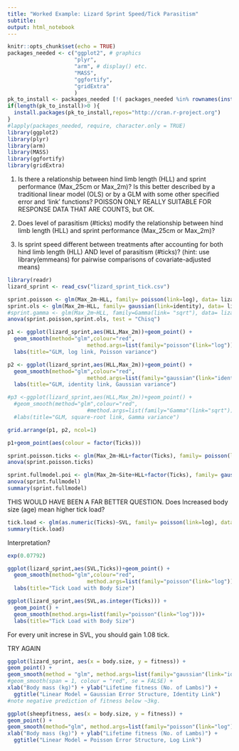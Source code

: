 ```yaml
---
title: "Worked Example: Lizard Sprint Speed/Tick Parasitism"
subtitle:
output: html_notebook
---
```

```r
knitr::opts_chunk$set(echo = TRUE)
packages_needed <- c("ggplot2", # graphics
                     "plyr",
                     "arm", # display() etc.
                     "MASS",
                     "ggfortify",
                     "gridExtra"
                     )
pk_to_install <- packages_needed [!( packages_needed %in% rownames(installed.packages())  )]
if(length(pk_to_install)>0 ){
  install.packages(pk_to_install,repos="http://cran.r-project.org")
}
#lapply(packages_needed, require, character.only = TRUE)
library(ggplot2)
library(plyr)
library(arm)
library(MASS)
library(ggfortify)
library(gridExtra)
```

1.	Is there a relationship between hind limb length (HLL) and sprint performance (Max_25cm or Max_2m)? Is this better described by a traditional linear model (OLS) or by a GLM with some other specified error and ‘link’ functions?
  POISSON ONLY REALLY SUITABLE FOR RESPONSE DATA THAT ARE COUNTS, but OK.

2.	Does level of parasitism (#ticks) modify the relationship between hind limb length (HLL) and sprint performance (Max_25cm or Max_2m)?

3.	Is sprint speed different between treatments after accounting for both hind limb length (HLL) AND level of parasitism (#ticks)? (hint: use library(emmeans) for pairwise comparisons of covariate-adjusted means)
```r
library(readr)
lizard_sprint <- read_csv("lizard_sprint_tick.csv")

sprint.poisson <- glm(Max_2m~HLL, family= poisson(link=log), data= lizard_sprint)
sprint.ols <- glm(Max_2m~HLL, family= gaussian(link=identity), data= lizard_sprint)
#sprint.gamma <- glm(Max_2m~HLL, family=Gamma(link= "sqrt"), data= lizard_sprint)
anova(sprint.poisson,sprint.ols, test = "Chisq")
```

```r
p1 <- ggplot(lizard_sprint,aes(HLL,Max_2m))+geom_point() +
  geom_smooth(method="glm",colour="red",
                         method.args=list(family="poisson"(link="log")))+
  labs(title="GLM, log link, Poisson variance")

p2 <- ggplot(lizard_sprint,aes(HLL,Max_2m))+geom_point() +
  geom_smooth(method="glm",colour="red",
                         method.args=list(family="gaussian"(link="identity")))+
  labs(title="GLM, identity link, Gaussian variance")

#p3 <-ggplot(lizard_sprint,aes(HLL,Max_2m))+geom_point() +
  #geom_smooth(method="glm",colour="red",
                         #method.args=list(family="Gamma"(link="sqrt")))+
  #labs(title="GLM, square-root link, Gamma variance")

grid.arrange(p1, p2, ncol=1)
```

```r
p1+geom_point(aes(colour = factor(Ticks)))
```




```r
sprint.poisson.ticks <- glm(Max_2m~HLL+factor(Ticks), family= poisson(link=log), data= lizard_sprint)
anova(sprint.poisson.ticks)
```
```r
sprint.fullmodel.poi <- glm(Max_2m~Site+HLL+factor(Ticks), family= gaussian(link=identity), data= lizard_sprint)
anova(sprint.fullmodel)
summary(sprint.fullmodel)
```
THIS WOULD HAVE BEEN A FAR BETTER QUESTION.
Does Increased body size (age) mean higher tick load?

```r
tick.load <- glm(as.numeric(Ticks)~SVL, family= poisson(link=log), data= lizard_sprint)
summary(tick.load)
```
Interpretation?
```r
exp(0.07792)
```
```r
ggplot(lizard_sprint,aes(SVL,Ticks))+geom_point() +
  geom_smooth(method="glm",colour="red",
                         method.args=list(family="poisson"(link="log")))+
  labs(title="Tick Load with Body Size")

ggplot(lizard_sprint,aes(SVL,as.integer(Ticks))) +
  geom_point() +
  geom_smooth(method.args=list(family="poisson"(link="log")))+
  labs(title="Tick Load with Body Size")
```
For every unit increse in SVL, you should gain 1.08 tick.


TRY AGAIN

```r
ggplot(lizard_sprint, aes(x = body.size, y = fitness)) +
geom_point() +
geom_smooth(method = "glm", method.args=list(family="gaussian"(link="identity")))+
#geom_smooth(span = 1, colour = "red", se = FALSE) +
xlab("Body mass (kg)") + ylab("Lifetime fitness (No. of Lambs)") +
  ggtitle("Linear Model = Gaussian Error Structure, Identity Link")
#note negative prediction of fitness below ~3kg.

ggplot(sheepfitness, aes(x = body.size, y = fitness)) +
geom_point() +
geom_smooth(method="glm", method.args=list(family="poisson"(link="log"))) +
xlab("Body mass (kg)") + ylab("Lifetime fitness (No. of Lambs)") +
  ggtitle("Linear Model = Poisson Error Structure, Log Link")
```

